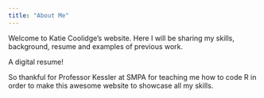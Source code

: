 ```yaml
---
title: "About Me"
---
```


Welcome to Katie Coolidge's website. Here I will be sharing my skills, background, resume and examples of previous work.

A digital resume!

So thankful for Professor Kessler at SMPA for teaching me how to code R in order to make this awesome website to showcase all my skills.


